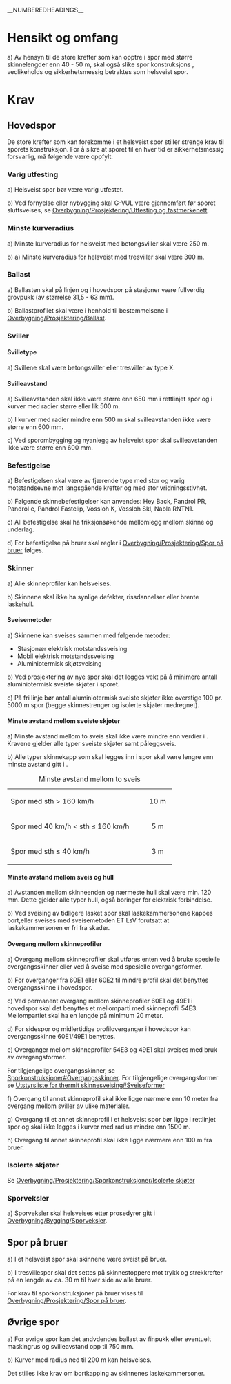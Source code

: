 __NUMBEREDHEADINGS__
=Hensikt og omfang=
{{lærebokstoff|Kapitlet fastlegger de sportekniske krav til et helsveist spor. Et helsveist spor er et sporavsnitt hvor skinnene er sveist sammen til kontinuerlige skinnestrenger uten skjøter. Et helsveist spor eliminerer skjøter, noe som medfører mindre vedlikeholdskostnader og bedre komfort for passasjerene.}}


{{lærebokstoff|Skinnene forandrer lengde med temperaturen. I et spor med laskede skinneskjøter (kortskinnespor) skjer lengdeforandringene over hele skinnens lengde. I et helsveist spor kan lengdeforandringer bare skje i sporets pustepartier i hver ende av sporet, mens skinnene i den sentrale del av sporet er helt hindret i å bevege seg. Som følge av at lengdeforandring ikke er mulig vil det bygges opp store aksialkrefter i skinnene. Lengden av pustepartiene er avhengig av friksjonsmotstanden i laskeskjøtene og motstanden mot lengdeforskyvning ved hver sville innenfor pustepartiene. Jo større disse motstander er samlet, desto kortere er pustepartiene.}}


{{lærebokstoff|Avhengig av sportype og tilstand (skinner, sviller, befestigelse og ballast) kan man regne med pustelengder på mellom 50 og 100 m. For at spor skal regnes som helsveist, må derfor skinnelengden teoretisk være minst 2x50 m <nowiki>=</nowiki> 100m.}}

a) Av hensyn til de store krefter som kan opptre i spor med større skinnelengder enn 40 - 50 m, skal også slike spor konstruksjons , vedlikeholds og sikkerhetsmessig betraktes som helsveist spor.

=Krav=

==Hovedspor==
De store krefter som kan forekomme i et helsveist spor stiller strenge krav til sporets konstruksjon. For å sikre at sporet til en hver tid er sikkerhetsmessig forsvarlig, må følgende være oppfylt:

===Varig utfesting===
a) Helsveist spor bør være varig utfestet. 

b) Ved fornyelse eller nybygging skal G-VUL være gjennomført før sporet sluttsveises, se [[Overbygning/Prosjektering/Utfesting og fastmerkenett#Geodetisk varig utfesting av linjen|Overbygning/Prosjektering/Utfesting og fastmerkenett]].

===Minste kurveradius===
a) <label id="overbygning_helsveist_1">Minste kurveradius for helsveist med betongsviller skal være 250 m.</label>

b) a) <label id="overbygning_helsveist_2">Minste kurveradius for helsveist med tresviller skal være 300 m.</label>

===Ballast===
a) <label id="overbygning_helsveist_3">Ballasten skal på linjen og i hovedspor på stasjoner være fullverdig grovpukk (av størrelse 31,5 - 63 mm).  </label>

b) Ballastprofilet skal være i henhold til bestemmelsene i [[Overbygning/Prosjektering/Ballast]].

===Sviller===

====Svilletype====
a) <label id="overbygning_helsveist_4">Svillene skal være betongsviller eller tresviller av type X. </label>

====Svilleavstand====
a) <label id="overbygning_helsveist_5">Svilleavstanden skal ikke være større enn 650 mm i rettlinjet spor og i kurver med radier større eller lik 500 m. </label>

b) <label id="overbygning_helsveist_6">I kurver med radier mindre enn 500 m skal svilleavstanden ikke være større enn 600 mm.</label>

c) <label id="overbygning_helsveist_7">Ved sporombygging og nyanlegg av helsveist spor skal svilleavstanden ikke være større enn 600 mm.</label>

===Befestigelse===
a) Befestigelsen skal være av fjærende type med stor og varig motstandsevne mot langsgående krefter og med stor vridningsstivhet.

b) Følgende skinnebefestigelser kan anvendes: Hey Back, Pandrol PR, Pandrol e, Pandrol Fastclip, Vossloh K, Vossloh Skl, Nabla RNTN1. 

c) All befestigelse skal ha friksjonsøkende mellomlegg mellom skinne og underlag.

d) For befestigelse på bruer skal regler i [[Overbygning/Prosjektering/Spor på bruer#Befestigelse|Overbygning/Prosjektering/Spor på bruer]] følges.

===Skinner===
a) Alle skinneprofiler kan helsveises. 

b) Skinnene skal ikke ha synlige defekter, rissdannelser eller brente laskehull.

====Sveisemetoder====
a) Skinnene kan sveises sammen med følgende metoder:

*Stasjonær elektrisk motstandssveising
*Mobil elektrisk motstandssveising
*Aluminiotermisk skjøtsveising

b) Ved prosjektering av nye spor skal det legges vekt på å minimere antall aluminiotermisk sveiste skjøter i sporet. 

c) På fri linje bør antall aluminiotermisk sveiste skjøter ikke overstige 100 pr. 5000 m spor (begge skinnestrenger og isolerte skjøter medregnet).

====Minste avstand mellom sveiste skjøter====
a) Minste avstand mellom to sveis skal ikke være mindre enn verdier i <xr id="tab:Minste avstand mellom to sveis" />.  Kravene gjelder alle typer sveiste skjøter samt påleggsveis. 

b) Alle typer skinnekapp som skal legges inn i spor skal være lengre enn minste avstand gitt i <xr id="tab:Minste avstand mellom to sveis" />.

<figtable id="tab:Minste avstand mellom to sveis">
{| class="wikitable"
|+ Minste avstand mellom to sveis
|-
| width="300"|Spor med sth > 160 km/h || width="50"|<center>10 m</center>
|-
| Spor med 40 km/h < sth ≤ 160 km/h || <center>5 m</center>
|-
| Spor med sth ≤ 40 km/h || <center>3 m</center>
|}
</figtable>

====Minste avstand mellom sveis og hull====
a) Avstanden mellom skinneenden og nærmeste hull skal være min. 120 mm. Dette gjelder alle typer hull, også boringer for elektrisk forbindelse. 

b) Ved sveising av tidligere lasket spor skal laskekammersonene kappes bort,eller sveises med sveisemetoden ET LsV forutsatt at laskekammersonen er fri fra skader.

====Overgang mellom skinneprofiler====
a) Overgang mellom skinneprofiler skal utføres enten ved å bruke spesielle overgangsskinner eller ved å sveise med spesielle overgangsformer.

b) For overganger fra 60E1 eller 60E2 til mindre profil skal det benyttes overgangsskinne i hovedspor.

c) Ved permanent overgang mellom skinneprofiler 60E1 og 49E1 i hovedspor skal det benyttes et mellomparti med skinneprofil 54E3. Mellompartiet skal ha en lengde på minimum 20 meter. 

d) For sidespor og midlertidige profiloverganger i hovedspor kan overgangsskinne 60E1/49E1 benyttes.

e) Overganger mellom  skinneprofiler 54E3 og 49E1 skal sveises med bruk av overgangsformer.

For tilgjengelige overgangsskinner, se [[Overbygning/Prosjektering/Sporkonstruksjoner#Overgangsskinner|Sporkonstruksjoner#Overgangsskinner]]. For tilgjengelige overgangsformer se [[Overbygning/Bygging/Helsveist spor/Vedlegg/Utstyrsliste for thermit skinnesveising#Sveiseformer|Utstyrsliste for thermit skinnesveising#Sveiseformer]]

f) Overgang til annet skinneprofil skal ikke ligge nærmere enn 10 meter fra overgang mellom sviller av ulike materialer.

g) Overgang til et annet skinneprofil i et helsveist spor bør ligge i rettlinjet spor og skal ikke legges i kurver med radius mindre enn 1500 m. 

h) Overgang til annet skinneprofil skal ikke ligge nærmere enn 100 m fra bruer.

===Isolerte skjøter===
Se [[Overbygning/Prosjektering/Sporkonstruksjoner#Isolerte skjøter|Overbygning/Prosjektering/Sporkonstruksjoner/Isolerte skjøter]]

===Sporveksler===
a) Sporveksler skal helsveises etter prosedyrer gitt i [[Overbygning/Bygging/Sporveksler#Sveising|Overbygning/Bygging/Sporveksler]].

==Spor på bruer==
a) I et helsveist spor skal skinnene være sveist på bruer. 

b) I tresvillespor skal det settes på skinnestoppere mot trykk  og strekkrefter på en lengde av ca. 30 m til hver side av alle bruer. 

For krav til sporkonstruksjoner på bruer vises til [[Overbygning/Prosjektering/Spor på bruer]].

==Øvrige spor==
a) For øvrige spor kan det andvdendes ballast av finpukk eller eventuelt maskingrus og svilleavstand opp til 750 mm. 

b) Kurver med radius ned til 200 m kan helsveises. 

Det stilles ikke krav om bortkapping av skinnenes laskekammersoner.

